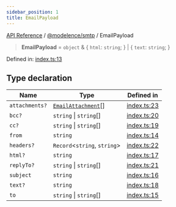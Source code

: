 ```yaml
---
sidebar_position: 1
title: EmailPayload
---
```


[API Reference](/api-reference/@modelence/smtp/type-aliases/../../../index) / [@modelence/smtp](/api-reference/@modelence/smtp/type-aliases/../index) / EmailPayload

> **EmailPayload** = `object` & \{ `html`: `string`; \} \| \{ `text`: `string`; \}

Defined in: [index.ts:13](https://github.com/modelence/modelence/blob/285b6458bdff3aa05fa533e5422b0b751b9679c3/packages/smtp/src/index.ts#L13)

## Type declaration

| Name | Type | Defined in |
| ------ | ------ | ------ |
| `attachments?` | [`EmailAttachment`](/api-reference/@modelence/smtp/type-aliases/EmailAttachment)[] | [index.ts:23](https://github.com/modelence/modelence/blob/285b6458bdff3aa05fa533e5422b0b751b9679c3/packages/smtp/src/index.ts#L23) |
| `bcc?` | `string` \| `string`[] | [index.ts:20](https://github.com/modelence/modelence/blob/285b6458bdff3aa05fa533e5422b0b751b9679c3/packages/smtp/src/index.ts#L20) |
| `cc?` | `string` \| `string`[] | [index.ts:19](https://github.com/modelence/modelence/blob/285b6458bdff3aa05fa533e5422b0b751b9679c3/packages/smtp/src/index.ts#L19) |
| `from` | `string` | [index.ts:14](https://github.com/modelence/modelence/blob/285b6458bdff3aa05fa533e5422b0b751b9679c3/packages/smtp/src/index.ts#L14) |
| `headers?` | `Record`\<`string`, `string`\> | [index.ts:22](https://github.com/modelence/modelence/blob/285b6458bdff3aa05fa533e5422b0b751b9679c3/packages/smtp/src/index.ts#L22) |
| `html?` | `string` | [index.ts:17](https://github.com/modelence/modelence/blob/285b6458bdff3aa05fa533e5422b0b751b9679c3/packages/smtp/src/index.ts#L17) |
| `replyTo?` | `string` \| `string`[] | [index.ts:21](https://github.com/modelence/modelence/blob/285b6458bdff3aa05fa533e5422b0b751b9679c3/packages/smtp/src/index.ts#L21) |
| `subject` | `string` | [index.ts:16](https://github.com/modelence/modelence/blob/285b6458bdff3aa05fa533e5422b0b751b9679c3/packages/smtp/src/index.ts#L16) |
| `text?` | `string` | [index.ts:18](https://github.com/modelence/modelence/blob/285b6458bdff3aa05fa533e5422b0b751b9679c3/packages/smtp/src/index.ts#L18) |
| `to` | `string` \| `string`[] | [index.ts:15](https://github.com/modelence/modelence/blob/285b6458bdff3aa05fa533e5422b0b751b9679c3/packages/smtp/src/index.ts#L15) |
